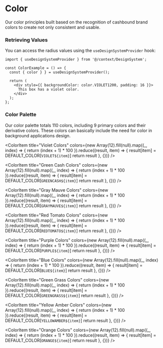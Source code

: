 
 
<Meta title="Token/Colors" />

# Color

Our color principles built based on the recognition of cashbound brand colors to create not only consistent and usable.

### Retrieving Values
You can access the radius values using the `useDesignSystemProvider` hook:

```tsx
import { useDesignSystemProvider } from '@/context/DesignSystem';

const ColorExample = () => {
  const { color } } = useDesignSystemProvider();

  return (
    <div style={{ backgroundColor: color.VIOLET1200, padding: 16 }}>
      This box has a violet color.
    </div>
  );
};
```

### Color Palette
Our color palette totals 110 colors, including 9 primary colors and their derivative colors.
These colors can basically include the need for color in background applications design.

<ColorPalette>
  <ColorItem
    title="Common Colors"
    colors={{ WHITE: '#FFFFFF', BLACK: '#000' }}
  />


  <ColorItem
    title="Violet Colors"
    colors={new Array(12).fill(null).map((_, index) => {
      return (index + 1) * 100
    }).reduce((result, item) => {
      result[item] = DEFAULT_COLOR[`VIOLET${item}`]
      return result
    }, {})}
  />

  <ColorItem
    title="Green Cash Colors"
    colors={new Array(12).fill(null).map((_, index) => {
      return (index + 1) * 100
    }).reduce((result, item) => {
      result[item] = DEFAULT_COLOR[`GREENCASH${item}`]
      return result
    }, {})}
  />

  <ColorItem
    title="Gray Mauve Colors"
    colors={new Array(12).fill(null).map((_, index) => {
      return (index + 1) * 100
    }).reduce((result, item) => {
      result[item] = DEFAULT_COLOR[`GRAYMAUVE${item}`]
      return result
    }, {})}
  />

  <ColorItem
    title="Red Tomato Colors"
    colors={new Array(12).fill(null).map((_, index) => {
      return (index + 1) * 100
    }).reduce((result, item) => {
      result[item] = DEFAULT_COLOR[`REDTOMATO${item}`]
      return result
    }, {})}
  />

  <ColorItem
    title="Purple Colors"
    colors={new Array(12).fill(null).map((_, index) => {
      return (index + 1) * 100
    }).reduce((result, item) => {
      result[item] = DEFAULT_COLOR[`PURPLE${item}`]
      return result
    }, {})}
  />

  <ColorItem
    title="Blue Colors"
    colors={new Array(12).fill(null).map((_, index) => {
      return (index + 1) * 100
    }).reduce((result, item) => {
      result[item] = DEFAULT_COLOR[`BLUE${item}`]
      return result
    }, {})}
  />

  <ColorItem
    title="Green Grass Colors"
    colors={new Array(12).fill(null).map((_, index) => {
      return (index + 1) * 100
    }).reduce((result, item) => {
      result[item] = DEFAULT_COLOR[`GREENGRASS${item}`]
      return result
    }, {})}
  />

  <ColorItem
    title="Yellow Amber Colors"
    colors={new Array(12).fill(null).map((_, index) => {
      return (index + 1) * 100
    }).reduce((result, item) => {
      result[item] = DEFAULT_COLOR[`YELLOWAMBER${item}`]
      return result
    }, {})}
  />

  <ColorItem
    title="Orange Colors"
    colors={new Array(12).fill(null).map((_, index) => {
      return (index + 1) * 100
    }).reduce((result, item) => {
      result[item] = DEFAULT_COLOR[`ORANGE${item}`]
      return result
    }, {})}
  />
</ColorPalette>
